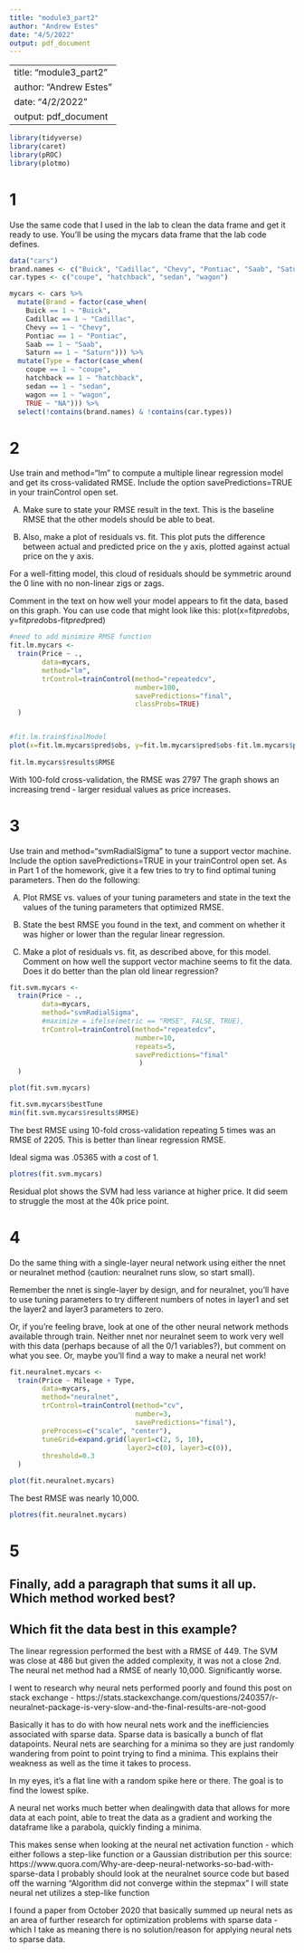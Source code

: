 ```yaml
---
title: "module3_part2"
author: "Andrew Estes"
date: "4/5/2022"
output: pdf_document
---
```

---
title: "module3_part2"
author: "Andrew Estes"
date: "4/2/2022"
output: pdf_document
---


```r
library(tidyverse)
library(caret)
library(pROC)
library(plotmo)
```

# 1
Use the same code that I used in the lab to clean the data frame and get it ready to use. You'll be using the mycars data frame that the lab code defines.
```r
data("cars")
brand.names <- c("Buick", "Cadillac", "Chevy", "Pontiac", "Saab", "Saturn")
car.types <- c("coupe", "hatchback", "sedan", "wagon")

mycars <- cars %>%
  mutate(Brand = factor(case_when(
    Buick == 1 ~ "Buick",
    Cadillac == 1 ~ "Cadillac",
    Chevy == 1 ~ "Chevy",
    Pontiac == 1 ~ "Pontiac",
    Saab == 1 ~ "Saab",
    Saturn == 1 ~ "Saturn"))) %>%
  mutate(Type = factor(case_when(
    coupe == 1 ~ "coupe",
    hatchback == 1 ~ "hatchback",
    sedan == 1 ~ "sedan",
    wagon == 1 ~ "wagon",
    TRUE ~ "NA"))) %>%
  select(!contains(brand.names) & !contains(car.types))
```

\newpage
# 2
Use train and method="lm" to compute a multiple linear regression model and get 
its cross-validated RMSE. Include the option savePredictions=TRUE in your
trainControl open set.

A) Make sure to state your RMSE result in the text. This is the baseline RMSE
that the other models should be able to beat.

B) Also, make a plot of residuals vs. fit. 
This plot puts the difference between actual and predicted price on the y axis, 
plotted against actual price on the y axis. 

For a well-fitting model, this cloud of residuals should be symmetric 
around the 0 line with no non-linear zigs or zags. 

Comment in the text on how well your model appears to fit the data, based on 
this graph. You can use code that might look like this:
  plot(x=fit$pred$obs, y=fit$pred$obs-fit$pred$pred)
```r
#need to add minimize RMSE function
fit.lm.mycars <-
  train(Price ~ ., 
        data=mycars,
        method="lm",
        trControl=trainControl(method="repeatedcv", 
                               number=100, 
                               savePredictions="final",
                               classProbs=TRUE)
  )


#fit.lm.train$finalModel
plot(x=fit.lm.mycars$pred$obs, y=fit.lm.mycars$pred$obs-fit.lm.mycars$pred$pred)
  
fit.lm.mycars$results$RMSE
```
With 100-fold cross-validation, the RMSE was 2797
The graph shows an increasing trend - larger residual values as price increases.

\newpage
# 3
Use train and method="svmRadialSigma" to tune a support vector machine. 
Include the option savePredictions=TRUE in your trainControl open set. 
As in Part 1 of the homework, give it a few tries to try to find optimal tuning 
parameters. Then do the following:

A) Plot RMSE vs. values of your tuning parameters and state in the text the
values of the tuning parameters that optimized RMSE.

B) State the best RMSE you found in the text, and comment on whether it was 
higher or lower than the regular linear regression.

C) Make a plot of residuals vs. fit, as described above, for this model. 
Comment on how well the support vector machine seems to fit the data. 
Does it do better than the plan old linear regression?
```r
fit.svm.mycars <-
  train(Price ~ ., 
        data=mycars,
        method="svmRadialSigma",
        #maximize = ifelse(metric == "RMSE", FALSE, TRUE),
        trControl=trainControl(method="repeatedcv", 
                               number=10, 
                               repeats=5,
                               savePredictions="final"
                                )
  )

plot(fit.svm.mycars)

fit.svm.mycars$bestTune
min(fit.svm.mycars$results$RMSE)
```
The best RMSE using 10-fold cross-validation repeating 5 times was an RMSE of
2205. This is better than linear regression RMSE.

Ideal sigma was .05365 with a cost of 1.

```r
plotres(fit.svm.mycars)
```
Residual plot shows the SVM had less variance at higher price.
It did seem to struggle the most at the 40k price point.

\newpage
# 4
Do the same thing with a single-layer neural network using either the nnet or 
neuralnet method (caution: neuralnet runs slow, so start small). 

Remember the nnet is single-layer by design, and for neuralnet, you'll have to 
use tuning parameters to try different numbers of notes in layer1 and set the 
layer2 and layer3 parameters to zero. 

Or, if you're feeling brave, look at one of the other neural network methods 
available through train. Neither nnet nor neuralnet seem to work very well with 
this data (perhaps because of all the 0/1 variables?), but comment on what you 
see. Or, maybe you'll find a way to make a neural net work!
```r
fit.neuralnet.mycars <- 
  train(Price ~ Mileage + Type, 
        data=mycars, 
        method="neuralnet",
        trControl=trainControl(method="cv", 
                               number=3,
                               savePredictions="final"),
        preProcess=c("scale", "center"),
        tuneGrid=expand.grid(layer1=c(2, 5, 10), 
                             layer2=c(0), layer3=c(0)),
        threshold=0.3                
  )

plot(fit.neuralnet.mycars)
```
The best RMSE was nearly 10,000.

```r
plotres(fit.neuralnet.mycars)
```


\newpage
# 5
## Finally, add a paragraph that sums it all up. Which method worked best? 
## Which fit the data best in this example?

The linear regression performed the best with a RMSE of 449.
The SVM was close at 486 but given the added complexity, it was not a close 2nd.
The neural net method had a RMSE of nearly 10,000. Significantly worse.

I went to research why neural nets performed poorly and found this post on 
stack exchange - https://stats.stackexchange.com/questions/240357/r-neuralnet-package-is-very-slow-and-the-final-results-are-not-good

Basically it has to do with how neural nets work and the inefficiencies associated
with sparse data. Sparse data is basically a bunch of flat datapoints. Neural
nets are searching for a minima so they are just randomly wandering from point
to point trying to find a minima. This explains their weakness as well as the
time it takes to process. 

In my eyes, it's a flat line with a random spike here or there. The goal is to
find the lowest spike. 

A neural net works much better when dealingwith data that allows for more data
at each point, able to treat the data as a gradient and working the dataframe
like a parabola, quickly finding a minima. 

This makes sense when looking at the neural net activation function - which either
follows a step-like function or a Gaussian distribution per this source:
https://www.quora.com/Why-are-deep-neural-networks-so-bad-with-sparse-data
I probably should look at the neuralnet source code but based off the warning
"Algorithm did not converge within the stepmax" I will state neural net utilizes 
a step-like function

I found a paper from October 2020 that basically summed up neural nets as an
area of further research for optimization problems with sparse data - which I 
take as meaning there is no solution/reason for applying neural nets to sparse data.